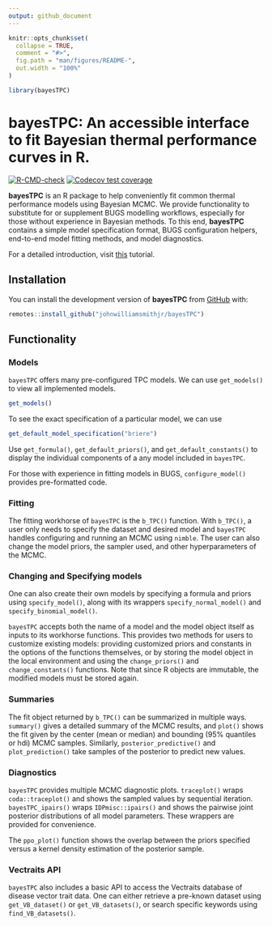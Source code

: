 ```yaml
---
output: github_document
---
```


<!-- README.md is generated from README.Rmd. Please edit that file -->

```r
knitr::opts_chunk$set(
  collapse = TRUE,
  comment = "#>",
  fig.path = "man/figures/README-",
  out.width = "100%"
)

library(bayesTPC)
```

# bayesTPC: An accessible interface to fit Bayesian thermal performance curves in R.

<!-- badges: start -->
[![R-CMD-check](https://github.com/johnwilliamsmithjr/bayesTPC/actions/workflows/R-CMD-check.yaml/badge.svg)](https://github.com/johnwilliamsmithjr/bayesTPC/actions/workflows/R-CMD-check.yaml)
[![Codecov test coverage](https://codecov.io/gh/johnwilliamsmithjr/bayesTPC/branch/master/graph/badge.svg)](https://app.codecov.io/gh/johnwilliamsmithjr/bayesTPC?branch=master)
<!-- badges: end -->

**bayesTPC** is an R package to help conveniently fit common thermal performance models using Bayesian MCMC. We provide functionality to substitute for or supplement BUGS modelling workflows, especially for those without experience in Bayesian methods. To this end, **bayesTPC** contains a simple model specification format, BUGS configuration helpers, end-to-end model fitting methods, and model diagnostics.

For a detailed introduction, visit [this](https://seansorek.github.io/bayesTPC/pages/intro.html) tutorial.

## Installation

You can install the development version of **bayesTPC** from [GitHub](https://github.com/) with:

``` r
remotes::install_github("johnwilliamsmithjr/bayesTPC")
```

## Functionality

### Models

`bayesTPC` offers many pre-configured TPC models. We can use `get_models()` to view all implemented models.
```r
get_models()
```

To see the exact specification of a particular model, we can use
```r
get_default_model_specification("briere")
```

Use `get_formula()`, `get_default_priors()`, and `get_default_constants()` to display the individual components of a any model included in `bayesTPC`.

For those with experience in fitting models in BUGS, `configure_model()` provides pre-formatted code.

### Fitting

The fitting workhorse of `bayesTPC` is the `b_TPC()` function. With `b_TPC()`, a user only needs to specify the dataset and desired model and `bayesTPC` handles configuring and running an MCMC using `nimble`. The user can also change the model priors, the sampler used, and other hyperparameters of the MCMC.

### Changing and Specifying models

One can also create their own models by specifying a formula and priors using `specify_model()`, along with its wrappers `specify_normal_model()` and `specify_binomial_model()`.

`bayesTPC` accepts both the name of a model and the model object itself as inputs to its workhorse functions. This provides two methods for users to customize existing models: providing customized priors and constants in the options of the functions themselves, or by storing the model object in the local environment and using the `change_priors()` and `change_constants()` functions. Note that since R objects are immutable, the modified models must be stored again.

### Summaries

The fit object returned by `b_TPC()` can be summarized in multiple ways. `summary()` gives a detailed summary of the MCMC results, and `plot()` shows the fit given by the center (mean or median) and bounding (95% quantiles or hdi) MCMC samples. Similarly, `posterior_predictive()` and `plot_prediction()` take samples of the posterior to predict new values.

### Diagnostics

`bayesTPC` provides multiple MCMC diagnostic plots. `traceplot()` wraps `coda::traceplot()` and shows the sampled values by sequential iteration. `bayesTPC_ipairs()` wraps `IDPmisc::ipairs()` and shows the pairwise joint posterior distributions of all model parameters. These wrappers are provided for convenience.

The `ppo_plot()` function shows the overlap between the priors specified versus a kernel density estimation of the posterior sample.

### Vectraits API

`bayesTPC` also includes a basic API to access the Vectraits database of disease vector trait data. One can either retrieve a pre-known dataset using `get_VB_dataset()` or `get_VB_datasets()`, or search specific keywords using `find_VB_datasets()`.

